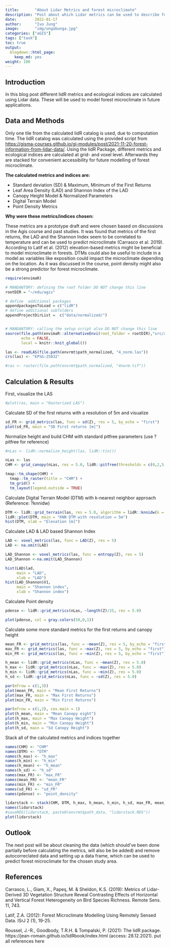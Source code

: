 ```yaml
---
title:       "About Lidar Metrics and forest microclimate"
description: "Post about which Lidar metrics can be used to describe forest microclimate and how they are calculated"
date:        2022-01-17
author:      "Ivo Jung"
image:       "img/ungabunga.jpg" 
categories: ["aGIS"]
tags: ["task"]
toc: true
output:
  blogdown::html_page:
    keep_md: yes
weight: 100
---
```


## Introduction

In this blog post different lidR metrics and ecological indices are calculated using Lidar data. These will be used to model forest microclimate in future applications.

## Data and Methods

Only one tile from the calculated lidR catalog is used, due to computation time. The lidR catalog 
was calculated using the provided script from <https://gisma-courses.github.io/gi-modules/post/2021-11-20-forest-information-from-lidar-data/>.
Using the lidR Package, different metrics and ecological indices are calculated at grid- and voxel level. Afterwards they are stacked for convenient accessibility for future modelling of forest microclimate.

**The calculated metrics and indices are:**

- Standard deviation (SD) & Maximum, Minimum of the First Returns
- Leaf Area Density (LAD) and Shannon Index of the LAD
- Canopy Height Model & Normalized Parameters
- Digital Terrain Model
- Point Density Metrics

**Why were these metrics/indices chosen:**

These metrics are a prototype draft and were chosen based on discussions in the Agis course and past studies. 
It was found that metrics of the first returns, the LAD and the Shannon Index seem to be correlated to temperature and can be used to predict microclimate (Carrasco et al. 2019). According to Latif et al. (2012)  elevation-based metrics might be beneficial to model microclimate in forests. DTMs could also be useful to include in a model as variables like exposition could impact the microclimate depending on the location. As it was discussed in the course, point density might also be a strong predictor for forest microclimate.


```r
require(envimaR)

# MANDANTORY: defining the root folder DO NOT change this line
rootDIR = "~/edu/agis"

# define  additional packages
appendpackagesToLoad = c("lidR")
# define additional subfolders
appendProjectDirList =  c("data/normalized/")


# MANDANTORY: calling the setup script also DO NOT change this line
source(file.path(envimaR::alternativeEnvi(root_folder = rootDIR),"src/agis_setup.R"), 
       echo = FALSE,
       local = knitr::knit_global())

las <- readLAS(file.path(envrmt$path_normalized, "4_norm.las"))
crs(las) <- "EPSG:25832"

#ras <- raster(file.path(envrmt$path_normalized, "4norm.tif"))
```

## Calculation & Results

First, visualize the LAS

```r
#plot(ras, main = "Rasterized LAS")
```

Calculate SD of the first returns with a resolution of 5m and visualize 

```r
sd_FR <- grid_metrics(las, func = sd(Z), res = 5, by_echo = "first")
plot(sd_FR, main = "SD First returns [m]")
```

Normalize height and build CHM with standard pitfree parameters (use ?pitfree for reference)

```r
#nLas <- lidR::normalize_height(las, lidR::tin())
```
```r
nLas <- las
CHM <- grid_canopy(nLas, res = 5.0, lidR::pitfree(thresholds = c(0,2,5,10,15), c(0,1)))

tmap::tm_shape(CHM) +
  tmap::tm_raster(title = "CHM") +
  tm_grid() +
  tm_layout(legend.outside = TRUE)
```

Calculate Digital Terrain Model (DTM) with k-nearest neighbor approach (Reference: ?knnidw)

```r
DTM <- lidR::grid_terrain(las, res = 5.0, algorithm = lidR::knnidw(k = 10, p = 2))
lidR::plot(DTM, main = "KNN DTM with resolution = 5m")
hist(DTM, xlab = "Elevation [m]")
```

Calculate LAD & LAD based Shannon Index

```r
LAD <- voxel_metrics(las, func = LAD(Z), res = 5)
LAD <- na.omit(LAD)

LAD_Shannon <- voxel_metrics(las, func = entropy(Z), res = 5)
LAD_Shannon <-na.omit(LAD_Shannon)
```
```r
hist(LAD$lad,
     main = "LAD",
     xlab = "LAD")
hist(LAD_Shannon$V1,
     main = "Shannon index",
     xlab = "Shannon index")
```

Calculate Point density

```r
pdense <- lidR::grid_metrics(nLas, ~length(Z)/25, res = 5.0)
```
```r
plot(pdense, col = gray.colors(50,0,1))
```

Calculate some more standard metrics for the first returns and canopy height

```r
mean_FR <- grid_metrics(las, func = ~mean(Z), res = 5, by_echo = "first")
max_FR <- grid_metrics(las, func = ~max(Z), res = 5, by_echo = "first")
min_FR <- grid_metrics(las, func = ~min(Z), res = 5, by_echo = "first")

h_mean <- lidR::grid_metrics(nLas, func = ~mean(Z), res = 5.0)
h_max <- lidR::grid_metrics(nLas, func = ~max(Z), res = 5.0)
h_min <- lidR::grid_metrics(nLas, func = ~min(Z), res = 5.0)
h_sd <- lidR::grid_metrics(nLas, func = ~sd(Z), res = 5.0)
```

```r
par(mfrow = c(1,3))
plot(mean_FR, main = "Mean First Returns")
plot(max_FR, main = "Max First Returns")
plot(min_FR, main = "Min First Returns")

par(mfrow = c(1,2), cex.main = 1)
plot(h_mean, main = "Mean Canopy eight")
plot(h_max, main = "Max Canopy Height")
plot(h_min, main = "Min Canopy Height")
plot(h_sd, main = "Sd Canopy Height")
```

Stack all of the calculated metrics and indices together
```r
names(CHM) <- "CHM"
names(DTM) <- "DTM"
names(h_max) <- "h_max"
names(h_min) <- "h_min"
names(h_mean) <- "h_mean"
names(h_sd) <- "h_sd"
names(max_FR) <- "max_FR"
names(mean_FR) <- "mean_FR"
names(min_FR) <- "min_FR"
names(sd_FR) <- "sd_FR"
names(pdense) <- "point_density"
```


```r
lidarstack <- stack(CHM, DTM, h_max, h_mean, h_min, h_sd, max_FR, mean_FR, min_FR, sd_FR, pdense)
names(lidarstack)
#saveRDS(lidarstack, paste0(envrmt$path_data, "lidarstack.RDS"))
plot(lidarstack)
```

## Outlook

The next post will be about cleaning the data (which should've been done partially before calculating the metrics, will also be be added) and remove autocorreclated data and setting up a data frame, which can be used to predict forest microclimate for the chosen study area.

## References

Carrasco, L., Giam, X., Papeş, M. & Sheldon, K.S. (2019): Metrics of Lidar-Derived 3D Vegetation Structure Reveal Contrasting Effects of Horizontal and Vertical Forest Heterogeneity on Bird Species Richness. Remote Sens. 11, 743.

Latif, Z.A. (2012): Forest Microclimate Modelling Using Remotely Sensed Data. ISrJ 2 (1), 19-25.

Roussel, J.-R., Goodbody, T.R.H. & Tompalski, P. (2021): The lidR package. https://jean-romain.github.io/lidRbook/index.html (access: 28.12.2021).
put all references here


